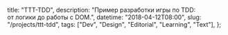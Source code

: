 
  title: "TTT-TDD",
  description: "Пример разработки игры по TDD: от логики до работы с DOM.",
  datetime: "2018-04-12T08:00",
  slug: "/projects/ttt-tdd",
  tags: ["Dev", "Design", "Editorial", "Learning", "Text"],
};

<Redirect to="https://bespoyasov.ru/ttt-tdd/" />
